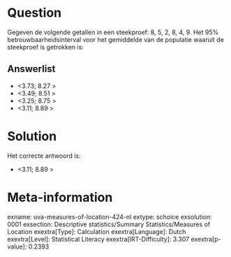Question
========

Gegeven de volgende getallen in een steekproef: 8, 5, 2, 8, 4, 9. Het
95% betrouwbaarheidsinterval voor het gemiddelde van de populatie
waaruit de steekproef is getrokken is:


Answerlist
----------

* <3.73; 8.27 >
* <3.49; 8.51 >
* <3.25; 8.75 >
* <3.11; 8.89 >

Solution
========

Het correcte antwoord is: 

* <3.11; 8.89 >

Meta-information
================
exname: uva-measures-of-location-424-nl
extype: schoice
exsolution: 0001
exsection: Descriptive statistics/Summary Statistics/Measures of Location
exextra[Type]: Calculation
exextra[Language]: Dutch
exextra[Level]: Statistical Literacy
exextra[IRT-Difficulty]: 3.307
exextra[p-value]: 0.2393
